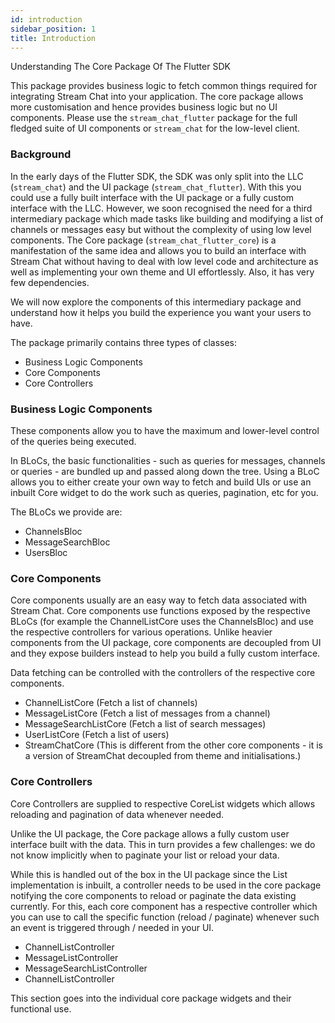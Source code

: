 ```yaml
---
id: introduction
sidebar_position: 1
title: Introduction
---
```


Understanding The Core Package Of The Flutter SDK

This package provides business logic to fetch common things required for integrating Stream Chat into your application.
The core package allows more customisation and hence provides business logic but no UI components.
Please use the `stream_chat_flutter` package for the full fledged suite of UI components or `stream_chat` for the low-level client.

### Background

In the early days of the Flutter SDK, the SDK was only split into the LLC (`stream_chat`) and
the UI package (`stream_chat_flutter`). With this you could use a fully built interface with the UI package
or a fully custom interface with the LLC. However, we soon recognised the need for a third intermediary
package which made tasks like building and modifying a list of channels or messages easy but without
the complexity of using low level components. The Core package (`stream_chat_flutter_core`) is a manifestation
of the same idea and allows you to build an interface with Stream Chat without having to deal with
low level code and architecture as well as implementing your own theme and UI effortlessly. 
Also, it has very few dependencies.

We will now explore the components of this intermediary package and understand how it helps you build
the experience you want your users to have.

The package primarily contains three types of classes:

* Business Logic Components
* Core Components
* Core Controllers

### Business Logic Components

These components allow you to have the maximum and lower-level control of the queries being executed.

In BLoCs, the basic functionalities - such as queries for messages, channels or queries - are bundled up
and passed along down the tree. Using a BLoC allows you to either create your own way to fetch and
build UIs or use an inbuilt Core widget to do the work such as queries, pagination, etc for you.

The BLoCs we provide are:

* ChannelsBloc
* MessageSearchBloc
* UsersBloc

### Core Components

Core components usually are an easy way to fetch data associated with Stream Chat.
Core components use functions exposed by the respective BLoCs (for example the ChannelListCore uses the ChannelsBloc)
and use the respective controllers for various operations. Unlike heavier components from the UI
package, core components are decoupled from UI and they expose builders instead to help you build
a fully custom interface.

Data fetching can be controlled with the controllers of the respective core components.

* ChannelListCore (Fetch a list of channels)
* MessageListCore (Fetch a list of messages from a channel)
* MessageSearchListCore (Fetch a list of search messages)
* UserListCore (Fetch a list of users)
* StreamChatCore (This is different from the other core components - it is a version of StreamChat decoupled from theme and initialisations.)

### Core Controllers

Core Controllers are supplied to respective CoreList widgets which allows reloading and pagination of data whenever needed.

Unlike the UI package, the Core package allows a fully custom user interface built with the data. This
in turn provides a few challenges: we do not know implicitly when to paginate your list or reload your data.

While this is handled out of the box in the UI package since the List implementation is inbuilt, a controller
needs to be used in the core package notifying the core components to reload or paginate the data existing
currently. For this, each core component has a respective controller which you can use to call the
specific function (reload / paginate) whenever such an event is triggered through / needed in your UI.

* ChannelListController
* MessageListController
* MessageSearchListController
* ChannelListController

This section goes into the individual core package widgets and their functional use.
